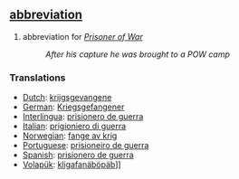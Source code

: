 == [[abbreviation]] ==
# abbreviation for ''[[Prisoner of War]]''
#:''After his capture he was brought to a POW camp''
 
=== Translations ===
*[[Dutch]]: [[krijgsgevangene]]
*[[German]]: [[Kriegsgefangener]]
*[[Interlingua]]: [[prisionero de guerra]] 
*[[Italian]]: [[prigioniero di guerra]]
*[[Norwegian]]: [[fange av krig]]
*[[Portuguese]]: [[prisioneiro de guerra]]
*[[Spanish]]: [[prisionero de guerra]] 
*[[Volapük]]: [[kligafanäböpäb]]]]